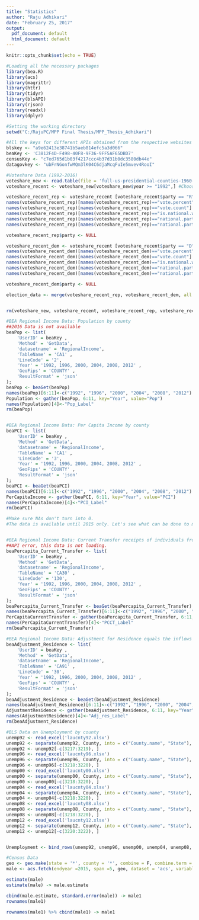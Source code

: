 ```yaml
---
title: "Statistics"
author: "Raju Adhikari"
date: "February 25, 2017"
output:
  pdf_document: default
  html_document: default
---
```


```r
knitr::opts_chunk$set(echo = TRUE)
```

```r
#Loading all the necessary packages
library(bea.R)
library(acs)
library(magrittr)
library(httr)
library(tidyr)
library(blsAPI)
library(rjson)
library(readxl)
library(dplyr)

#Setting the working directory
setwd("C:/RajuPC/MPP Final Thesis/MPP_Thesis_Adhikari")

#All the keys for different APIs obtained from the respective websites
blskey <- "a9e62413e38741b5aeb814efc5a3d066"
beaKey <- 'C3812F4D-F498-40F8-9F36-9FF5AF65DBD7'
censusKey <- "c7ed765d1b03f4217ccc4b37d31b0dc3580db44e"
datagovkey <- "ubFrNGonfwMQm3lK04C6djaMcqFuIe5mvev4RooI"

```

```r
#Voteshare Data (1992-2016)
voteshare_new <- read.table(file = 'full-us-presidential-counties-1960-2016.tsv', sep = '\t', header = TRUE)
voteshare_recent <- voteshare_new[voteshare_new$year >= "1992",] #Choosing years after 1992

voteshare_recent_rep <- voteshare_recent [voteshare_recent$party == "R", ]
names(voteshare_recent_rep)[names(voteshare_recent_rep)=="vote.percent"] <- "rep.percent"
names(voteshare_recent_rep)[names(voteshare_recent_rep)=="vote.count"] <- "rep.count"
names(voteshare_recent_rep)[names(voteshare_recent_rep)=="is.national.winner"] <- "is.rep.nat.winner"
names(voteshare_recent_rep)[names(voteshare_recent_rep)=="national.party.count"] <- "nat.rep.count"
names(voteshare_recent_rep)[names(voteshare_recent_rep)=="national.party.percent"] <- "nat.rep.percent"

voteshare_recent_rep$party <- NULL

voteshare_recent_dem <- voteshare_recent [voteshare_recent$party == "D", ]
names(voteshare_recent_dem)[names(voteshare_recent_dem)=="vote.percent"] <- "dem.percent"
names(voteshare_recent_dem)[names(voteshare_recent_dem)=="vote.count"] <- "dem.count"
names(voteshare_recent_dem)[names(voteshare_recent_dem)=="is.national.winner"] <- "is.dem.nat.winner"
names(voteshare_recent_dem)[names(voteshare_recent_dem)=="national.party.count"] <- "nat.dem.count"
names(voteshare_recent_dem)[names(voteshare_recent_dem)=="national.party.percent"] <- "nat.dem.percent"

voteshare_recent_dem$party <- NULL

election_data <- merge(voteshare_recent_rep, voteshare_recent_dem, all.x = T)


rm(voteshare_new, voteshare_recent, voteshare_recent_rep, voteshare_recent_dem)

```


```r
#BEA Regional Income Data: Population by county 
##2016 Data is not available
beaPop <- list(
    'UserID' = beaKey ,
    'Method' = 'GetData',
    'datasetname' = 'RegionalIncome',
    'TableName' = 'CA1' ,
    'LineCode' = '2',
    'Year' = '1992, 1996, 2000, 2004, 2008, 2012' ,
    'GeoFips' = 'COUNTY' ,
    'ResultFormat' = 'json'
);
beaPop <- beaGet(beaPop)
names(beaPop)[6:11]<-c("1992", "1996", "2000", "2004", "2008", "2012")
Population <- gather(beaPop, 6:11, key="Year", value="Pop")
names(Population)[4]<-"Pop_Label"
rm(beaPop)


#BEA Regional Income Data: Per Capita Income by county
beaPCI <- list(
    'UserID' = beaKey ,
    'Method' = 'GetData',
    'datasetname' = 'RegionalIncome',
    'TableName' = 'CA1' ,
    'LineCode' = '3',
    'Year' = '1992, 1996, 2000, 2004, 2008, 2012' ,
    'GeoFips' = 'COUNTY' ,
    'ResultFormat' = 'json'
);
beaPCI <- beaGet(beaPCI)
names(beaPCI)[6:11]<-c("1992", "1996", "2000", "2004", "2008", "2012")
PerCapitaIncome <- gather(beaPCI, 6:11, key="Year", value="PCI")
names(PerCapitaIncome)[4]<-"PCI_Label"
rm(beaPCI)

#Make sure NAs don't turn into 0.
#The data is available until 2015 only. Let's see what can be done to match the election data. 


#BEA Regional Income Data: Current Transfer receipts of individuals from Governments
##API error, this data is not loading.
beaPercapita_Current_Transfer <- list(
    'UserID' = beaKey ,
    'Method' = 'GetData',
    'datasetname' = 'RegionalIncome',
    'TableName' = 'CA30' ,
    'LineCode' = '130',
    'Year' = '1992, 1996, 2000, 2004, 2008, 2012' ,
    'GeoFips' = 'COUNTY' ,
    'ResultFormat' = 'json'
);
beaPercapita_Current_Transfer <- beaGet(beaPercapita_Current_Transfer)
names(beaPercapita_Current_Transfer)[6:11]<-c("1992", "1996", "2000", "2004", "2008", "2012")
PerCapitaCurrentTransfer <- gather(beaPercapita_Current_Transfer, 6:11, key="Year", value="PCCT")
names(PerCapitaCurrentTransfer)[4]<-"PCCT_Label"
rm(beaPercapita_Current_Transfer)

#BEA Regional Income Data: Adjustment for Residence equals the inflows to that county minus the outflows from that county
beaAdjustment_Residence <- list(
    'UserID' = beaKey ,
    'Method' = 'GetData',
    'datasetname' = 'RegionalIncome',
    'TableName' = 'CA91' ,
    'LineCode' = '30',
    'Year' = '1992, 1996, 2000, 2004, 2008, 2012' ,
    'GeoFips' = 'COUNTY' ,
    'ResultFormat' = 'json'
);
beaAdjustment_Residence <- beaGet(beaAdjustment_Residence)
names(beaAdjustment_Residence)[6:11]<-c("1992", "1996", "2000", "2004", "2008", "2012")
AdjustmentResidence <- gather(beaAdjustment_Residence, 6:11, key="Year", value="Adj_res")
names(AdjustmentResidence)[4]<-"Adj_res_Label"
rm(beaAdjustment_Residence)
```


```r
#BLS Data on Unemployment by county
unemp92 <- read_excel('laucnty92.xlsx')
unemp92 <- separate(unemp92, County, into = c("County.name", "State"), sep=",")
unemp92 <- unemp92[-c(3217:3219), ]
unemp96 <- read_excel('laucnty96.xlsx')
unemp96 <- separate(unemp96, County, into = c("County.name", "State"), sep=",")
unemp96 <- unemp96[-c(3218:3220), ]
unemp00 <- read_excel('laucnty00.xlsx')
unemp00 <- separate(unemp00, County, into = c("County.name", "State"), sep=",")
unemp00 <- unemp00[-c(3218:3220), ]
unemp04 <- read_excel('laucnty04.xlsx')
unemp04 <- separate(unemp04, County, into = c("County.name", "State"), sep=",")
unemp04 <- unemp04[-c(3218:3220), ]
unemp08 <- read_excel('laucnty08.xlsx')
unemp08 <- separate(unemp08, County, into = c("County.name", "State"), sep=",")
unemp08 <- unemp08[-c(3218:3220), ]
unemp12 <- read_excel('laucnty12.xlsx')
unemp12 <- separate(unemp12, County, into = c("County.name", "State"), sep=",")
unemp12 <- unemp12[-c(3220:3222), ]


Unemployment <- bind_rows(unemp92, unemp96, unemp00, unemp04, unemp08, unemp12, .id = NULL)


```

```r
#Census Data
geo <- geo.make(state = '*', county = '*', combine = F, combine.term = "aggregate", check = FALSE, key = "auto")
male <- acs.fetch(endyear =2015, span =5, geo, dataset = 'acs', variable = 'B01001_002', col.names = 'auto')

estimate(male)
estimate(male) -> male.estimate

cbind(male.estimate, standard.error(male)) -> male1
rownames(male1)

rownames(male1) %>% cbind(male1) -> male1
```

```r

```


